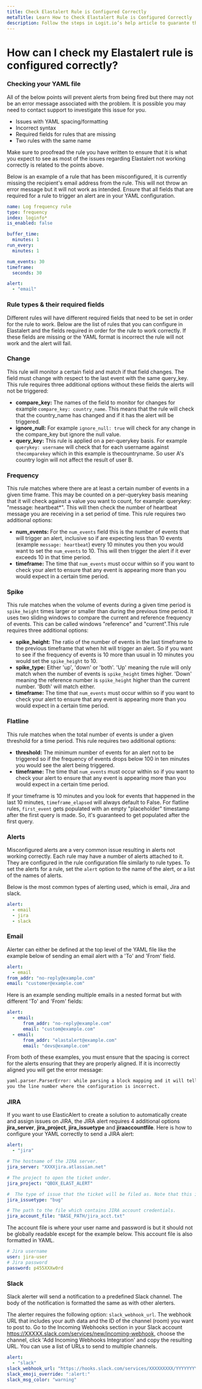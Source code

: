 ```yaml
---
title: Check Elastalert Rule is Configured Correctly
metaTitle: Learn How to Check Elastalert Rule is Configured Correctly
description: Follow the steps in Logit.io’s help article to guarante that your Elastalert yaml file is formatted and configured correctly
---
```


# How can I check my Elastalert rule is configured correctly?

### Checking your YAML file

All of the below points will prevent alerts from being fired but 
there may not be an error message associated with the problem. It 
is possible you may need to contact support to investigate this issue for you.

- Issues with YAML spacing/formatting
- Incorrect syntax
- Required fields for rules that are missing
- Two rules with the same name

Make sure to proofread the rule you have written to ensure that it is 
what you expect to see as most of the issues regarding Elastalert not 
working correctly is related to the points above.

Below is an example of a rule that has been misconfigured, it is 
currently missing the recipient's email address from the rule. This 
will not throw an error message but it will not work as intended. 
Ensure that all fields that are required for a rule to trigger an 
alert are in your YAML configuration.

```yaml copy
name: Log frequency rule
type: frequency
index: loginfo*
is_enabled: false

buffer_time:
  minutes: 1
run_every:
  minutes: 1

num_events: 30
timeframe:
  seconds: 30

alert:
  - "email"
```

### Rule types & their required fields

Different rules will have different required fields that need to be set in order for the rule to work. Below are the list of rules that you can configure in Elastalert and the fields required in order for the rule to work correctly. If these fields are missing or the YAML format is incorrect the rule will not work and the alert will fail.

### Change
This rule will monitor a certain field and match if that field changes. The field must change with respect to the last event with the same query_key. This rule requires three additional options without these fields the alerts will not be triggered:
- **compare_key:** The names of the field to monitor for changes for example `compare_key: country_name`. This means that the rule will check that the country_name has changed and if it has the alert will be triggered.
- **ignore_null:** For example `ignore_null: true` will check for any change in the compare_key but ignore the null value.
- **query_key:** This rule is applied on a per-querykey basis. For example `querykey: username` will check that for each username against `thecomparekey` which in this example is thecountryname. So user A's country login will not affect the result of user B.

### Frequency

This rule matches where there are at least a certain number of events in a given time frame. This may be counted on a per-querykey basis meaning that it will check against a value you want to count, for example: querykey: "message: heartbeat*". This will then check the number of heartbeat message you are receiving in a set period of time. This rule requires two additional options:
- **num_events:** For the `num_events` field this is the number of events that will trigger an alert, inclusive so if are expecting less than 10 events (example `message: heartbeat`) every 10 minutes you then you would want to set the `num_events` to 10. This will then trigger the alert if it ever exceeds 10 in that time period.
- **timeframe:** The time that `num_events` must occur within so if you want to check your alert to ensure that any event is appearing more than you would expect in a certain time period.

### Spike

This rule matches when the volume of events during a given time period is `spike_height` times larger or smaller than during the previous time period. It uses two sliding windows to compare the current and reference frequency of events. This can be called windows "reference" and "current".This rule requires three additional options:
- **spike_height:** The ratio of the number of events in the last timeframe to the previous timeframe that when hit will trigger an alert. So if you want to see if the frequency of events is 10 more than usual in 10 minutes you would set the `spike_height` to 10.
- **spike_type:** Either 'up', 'down' or 'both'. 'Up' meaning the rule will only match when the number of events is `spike_height` times higher. 'Down' meaning the reference number is `spike_height` higher than the current number. 'Both' will match either.
- **timeframe:** The time that `num_events` must occur within so if you want to check your alert to ensure that any event is appearing more than you would expect in a certain time period.

### Flatline

This rule matches when the total number of events is under a given threshold for a time period. This rule requires two additional options:
- **threshold:** The minimum number of events for an alert not to be triggered so if the frequency of events drops below 100 in ten minutes you would see the alert being triggered.
- **timeframe:** The time that `num_events` must occur within so if you want to check your alert to ensure that any event is appearing more than you would expect in a certain time period.

If your timeframe is 10 minutes and you look for events that happened in 
the last 10 minutes, `timeframe_elapsed` will always default to False. For 
flatline rules, `first_event` gets populated with an empty "placeholder" 
timestamp after the first query is made. So, it's guaranteed to get 
populated after the first query.

### Alerts
Misconfigured alerts are a very common issue resulting in alerts not working correctly. 
Each rule may have a number of alerts attached to it. They are configured in 
the rule configuration file similarly to rule types. To set the alerts for a 
rule, set the `alert` option to the name of the alert, or a list of the names of alerts.

Below is the most common types of alerting used, which is email, Jira and slack.

```yaml copy
alert:
  - email
  - jira
  - slack
```
### Email

Alerter can either be defined at the top level of the YAML file like 
the example below of sending an email alert with a 'To' and 'From' field.

```yaml copy
alert:
  - email
from_addr: "no-reply@example.com"
email: "customer@example.com"
```

Here is an example sending multiple emails in a nested format 
but with different 'To' and 'From' fields:

```yaml copy
alert:
  - email:
      from_addr: "no-reply@example.com"
      email: "custom@example.com"
  - email:
      from_addr: "elastalert@example.com"
      email: "devs@example.com"
```

From both of these examples, you must ensure that the spacing is correct 
for the alerts ensuring that they are properly aligned. If it is 
incorrectly aligned you will get the error message: 

```txt
yaml.parser.ParserError: while parsing a block mapping and it will tell 
you the line number where the configuration is incorrect.
```

### JIRA

If you want to use ElasticAlert to create a solution to automatically 
create and assign issues on JIRA, the JIRA alert requires 4 additional 
options **jira_server**, **jira_project**, **jira_issuetype** and 
**jiraaccountfile**. Here is how to configure your YAML correctly to send a JIRA alert:

```yaml copy
alert:
  - "jira"

# The hostname of the JIRA server.
jira_server: "XXXXjira.atlassian.net"

# The project to open the ticket under.
jira_project: "QBOX_ELAST_ALERT"

#  The type of issue that the ticket will be filed as. Note that this is case sensitive.
jira_issuetype: "bug"

# The path to the file which contains JIRA account credentials.
jira_account_file: "BASE_PATH/jira_acct.txt"
```
The account file is where your user name and password is but it should not be globally readable except for the example below. This account file is also formatted in YAML.

```yaml copy
# Jira username
user: jira-user
# Jira password
password: p455XXXw0rd
```

### Slack

Slack alerter will send a notification to a predefined Slack channel. 
The body of the notification is formatted the same as with other alerters.

The alerter requires the following option: `slack_webhook_url`. The webhook 
URL that includes your auth data and the ID of the channel (room) you want to post to. Go to the Incoming Webhooks section in your Slack account https://XXXXX.slack.com/services/new/incoming-webhook, choose the channel, click 'Add Incoming Webhooks Integration' and copy the resulting URL. You can use a list of URLs to send to multiple channels.

```yaml copy
alert:
  - "slack"
slack_webhook_url: "https://hooks.slack.com/services/XXXXXXXXX/YYYYYYYYY/zzzzzzzzzzzzzzzzzzzzzzzzz"
slack_emoji_override: ":alert:"
slack_msg_color: "warning"
```
